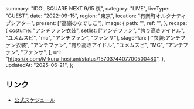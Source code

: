   summary: "IDOL SQUARE NEXT 9/15 夜",
  category: "LIVE",
  liveType: "GUEST",
  date: "2022-09-15",
  region: "東京",
  location: "有楽町オルタナティブシアター",
  present: ["高嶺のなでしこ"],
  image: {
    path: "",
    ref: "",
  },
  recaps: {
    costume: "アンチファン衣装",
    setlist: ["アンチファン", "誇り高きアイドル", "ユメムスビ", "mc", "アンチファン", "ファンサ"],
    stagePlan: [
      "衣装:アンチファン衣装",
      "アンチファン",
      "誇り高きアイドル",
      "ユメムスビ",
      "MC",
      "アンチファン",
      "ファンサ",
    ],
    url: "https://x.com/Mikuru_hositani/status/1570374407700500480",
  },
  updatedAt: "2025-06-21",
};

## リンク

- [公式スケジュール](https://takanenonadeshiko.jp/?p=445)
